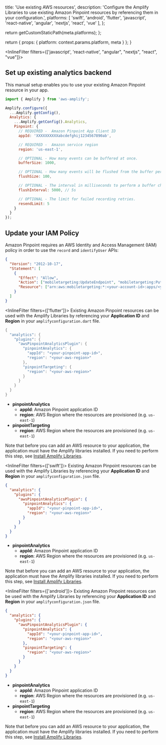 
  title: 'Use existing AWS resources',
  description: 'Configure the Amplify Libraries to use existing Amazon Pinpoint resources by referencing them in your configuration.',
  platforms: [
    'swift',
    'android',
    'flutter',
    'javascript',
    'react-native',
    'angular',
    'nextjs',
    'react',
    'vue'
  ],
};

  return getCustomStaticPath(meta.platforms);
};

  return {
    props: {
      platform: context.params.platform,
      meta
    }
  };
}


<InlineFilter filters={['javascript', 'react-native', "angular", "nextjs", "react", "vue"]}>
## Set up existing analytics backend

This manual setup enables you to use your existing Amazon Pinpoint resource in your app.

```javascript
import { Amplify } from 'aws-amplify';

Amplify.configure({
  ...Amplify.getConfig(),
  Analytics: {
    ...Amplify.getConfig().Analytics,
    Pinpoint: {
      // REQUIRED -  Amazon Pinpoint App Client ID
      appId: 'XXXXXXXXXXabcdefghij1234567890ab',

      // REQUIRED -  Amazon service region
      region: 'us-east-1',

      // OPTIONAL - How many events can be buffered at once.
      bufferSize: 1000,

      // OPTIONAL - How many events will be flushed from the buffer per batch.
      flushSize: 100,

      // OPTIONAL - The interval in milliseconds to perform a buffer check and flush if necessary.
      flushInterval: 5000, // 5s

      // OPTIONAL - The limit for failed recording retries.
      resendLimit: 5
    }
  }
});
```

## Update your IAM Policy

Amazon Pinpoint requires an AWS Identity and Access Management (IAM) policy in order to use the `record` and `identifyUser` APIs:
```json
{
  "Version": "2012-10-17",
  "Statement": [
    {
      "Effect": "Allow",
      "Action": ["mobiletargeting:UpdateEndpoint", "mobiletargeting:PutEvents"],
      "Resource": ["arn:aws:mobiletargeting:*:<your-account-id>:apps/<your-pinpoint-app-id>*"]
    }
  ]
}
```

</InlineFilter>

<InlineFilter filters={['flutter']}>
Existing Amazon Pinpoint resources can be used with the Amplify Libraries by referencing your **Application ID** and **Region** in your `amplifyconfiguration.dart` file.

```dart
{
  "analytics": {
    "plugins": {
      "awsPinpointAnalyticsPlugin": {
        "pinpointAnalytics": {
          "appId": "<your-pinpoint-app-id>",
          "region": "<your-aws-region>"
        },
        "pinpointTargeting": {
          "region": "<your-aws-region>"
        }
      }
    }
  }
}
```

- **pinpointAnalytics**
  - **appId**: Amazon Pinpoint application ID
  - **region**: AWS Region where the resources are provisioned (e.g. `us-east-1`)
- **pinpointTargeting**
  - **region**: AWS Region where the resources are provisioned (e.g. `us-east-1`)

Note that before you can add an AWS resource to your application, the application must have the Amplify libraries installed. If you need to perform this step, see [Install Amplify Libraries](/[platform]/build-a-backend/add-aws-services/analytics/set-up-analytics/#install-amplify-libraries).
</InlineFilter>

<InlineFilter filters={['swift']}>
Existing Amazon Pinpoint resources can be used with the Amplify Libraries by referencing your **Application ID** and **Region** in your `amplifyconfiguration.json` file.

```json
{
  "analytics": {
    "plugins": {
      "awsPinpointAnalyticsPlugin": {
        "pinpointAnalytics": {
          "appId": "<your-pinpoint-app-id>",
          "region": "<your-aws-region>"
        }
      }
    }
  }
}
```

- **pinpointAnalytics**
  - **appId**: Amazon Pinpoint application ID
  - **region**: AWS Region where the resources are provisioned (e.g. `us-east-1`)

Note that before you can add an AWS resource to your application, the application must have the Amplify libraries installed. If you need to perform this step, see [Install Amplify Libraries](/[platform]/build-a-backend/add-aws-services/analytics/set-up-analytics/#install-amplify-libraries). 
</InlineFilter>

<InlineFilter filters={['android']}>
Existing Amazon Pinpoint resources can be used with the Amplify Libraries by referencing your **Application ID** and **Region** in your `amplifyconfiguration.json` file.

```json
{
  "analytics": {
    "plugins": {
      "awsPinpointAnalyticsPlugin": {
        "pinpointAnalytics": {
          "appId": "<your-pinpoint-app-id>",
          "region": "<your-aws-region>"
        },
        "pinpointTargeting": {
          "region": "<your-aws-region>"
        }
      }
    }
  }
}
```

- **pinpointAnalytics**
  - **appId**: Amazon Pinpoint application ID
  - **region**: AWS Region where the resources are provisioned (e.g. `us-east-1`)
- **pinpointTargeting**
  - **region**: AWS Region where the resources are provisioned (e.g. `us-east-1`)

Note that before you can add an AWS resource to your application, the application must have the Amplify libraries installed. If you need to perform this step, see [Install Amplify Libraries](/[platform]/build-a-backend/add-aws-services/analytics/set-up-analytics/#install-amplify-libraries).
</InlineFilter>
